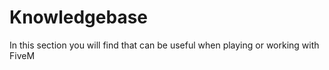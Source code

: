 # Knowledgebase 

In this section you will find that can be useful when playing or working with FiveM